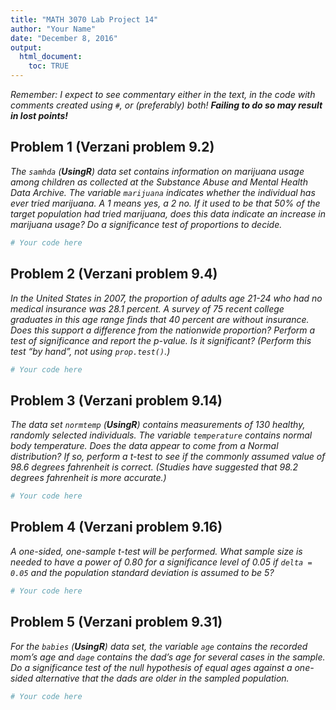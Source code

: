 ```yaml
---
title: "MATH 3070 Lab Project 14"
author: "Your Name"
date: "December 8, 2016"
output:
  html_document:
    toc: TRUE
---
```


*Remember: I expect to see commentary either in the text, in the code with comments created using `#`, or (preferably) both! **Failing to do so may result in lost points!***

## Problem 1 (Verzani problem 9.2)
*The `samhda` (**UsingR**) data set contains information on marijuana usage among children as collected at the Substance Abuse and Mental Health Data Archive. The variable `marijuana` indicates whether the individual has ever tried marijuana. A 1 means yes, a 2 no. If it used to be that 50%  of the target population had tried marijuana, does this data indicate an increase in marijuana usage? Do a significance test of proportions to decide.*

```r
# Your code here
```

## Problem 2 (Verzani problem 9.4)
*In the United States in 2007, the proportion of adults age 21-24 who had no medical insurance was 28.1 percent. A survey of 75 recent college graduates in this age range finds that 40 percent are without insurance. Does this support a difference from the nationwide proportion? Perform a test of significance and report the p-value. Is it significant? (Perform this test "by hand", not using `prop.test()`.)*

```r
# Your code here
```

## Problem 3 (Verzani problem 9.14)
*The data set `normtemp` (**UsingR**) contains measurements of 130 healthy, randomly selected individuals. The variable `temperature` contains normal body temperature. Does the data appear to come from a Normal distribution? If so, perform a $t$-test to see if the commonly assumed value of 98.6 degrees fahrenheit is correct. (Studies have suggested that 98.2 degrees fahrenheit is more accurate.)*

```r
# Your code here
```

## Problem 4 (Verzani problem 9.16)
*A one-sided, one-sample $t$-test will be performed. What sample size is needed to have a power of 0.80 for a significance level of 0.05 if `delta = 0.05` and the population standard deviation is assumed to be 5?*

```r
# Your code here
```

## Problem 5 (Verzani problem 9.31)
*For the `babies` (**UsingR**) data set, the variable `age` contains the recorded mom's age and `dage` contains the dad's age for several cases in the sample. Do a significance test of the null hypothesis of equal ages against a one-sided alternative that the dads are older in the sampled population.*

```r
# Your code here
```